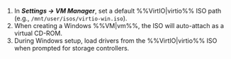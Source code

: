 1. In ***Settings → VM Manager***, set a default %%VirtIO|virtio%% ISO path (e.g., `/mnt/user/isos/virtio-win.iso`).
2. When creating a Windows %%VM|vm%%, the ISO will auto-attach as a virtual CD-ROM.
3. During Windows setup, load drivers from the %%VirtIO|virtio%% ISO when prompted for storage controllers.
